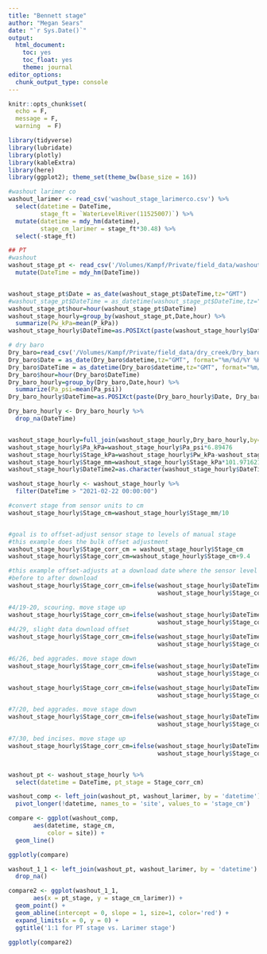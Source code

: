 ```yaml
---
title: "Bennett stage"
author: "Megan Sears"
date: "`r Sys.Date()`"
output:
  html_document:
    toc: yes
    toc_float: yes
    theme: journal
editor_options:
  chunk_output_type: console
---
```


```r
knitr::opts_chunk$set(
  echo = F,
  message = F, 
  warning  = F)

library(tidyverse)
library(lubridate)
library(plotly)
library(kableExtra)
library(here)
library(ggplot2); theme_set(theme_bw(base_size = 16))

```

```r

#washout larimer co
washout_larimer <- read_csv('washout_stage_larimerco.csv') %>%
  select(datetime = DateTime,
         stage_ft = `WaterLevelRiver(11525007)`) %>%
  mutate(datetime = mdy_hm(datetime),
         stage_cm_larimer = stage_ft*30.48) %>%
  select(-stage_ft)

## PT
#washout
washout_stage_pt <- read_csv('/Volumes/Kampf/Private/field_data/washout_stage_composite.csv') %>%
  mutate(DateTime = mdy_hm(DateTime))


washout_stage_pt$Date = as_date(washout_stage_pt$DateTime,tz="GMT")
#washout_stage_pt$DateTime = as_datetime(washout_stage_pt$DateTime,tz="GMT", format="%m/%d/%Y %H:%M")
washout_stage_pt$hour=hour(washout_stage_pt$DateTime)
washout_stage_hourly=group_by(washout_stage_pt,Date,hour) %>%
  summarize(Pw_kPa=mean(P_kPa))
washout_stage_hourly$DateTime=as.POSIXct(paste(washout_stage_hourly$Date, washout_stage_hourly$hour), format="%Y-%m-%d %H")

# dry baro
Dry_baro=read_csv('/Volumes/Kampf/Private/field_data/dry_creek/Dry_baro_composite.csv')
Dry_baro$Date = as_date(Dry_baro$datetime,tz="GMT", format="%m/%d/%Y %H:%M")
Dry_baro$DateTime = as_datetime(Dry_baro$datetime,tz="GMT", format="%m/%d/%Y %H:%M")
Dry_baro$hour=hour(Dry_baro$DateTime)
Dry_baro_hourly=group_by(Dry_baro,Date,hour) %>%
  summarize(Pa_psi=mean(Pa_psi))
Dry_baro_hourly$DateTime=as.POSIXct(paste(Dry_baro_hourly$Date, Dry_baro_hourly$hour), format="%Y-%m-%d %H")

Dry_baro_hourly <- Dry_baro_hourly %>%
  drop_na(DateTime)


washout_stage_hourly=full_join(washout_stage_hourly,Dry_baro_hourly,by="DateTime")
washout_stage_hourly$Pa_kPa=washout_stage_hourly$Pa_psi*6.89476
washout_stage_hourly$Stage_kPa=washout_stage_hourly$Pw_kPa-washout_stage_hourly$Pa_kPa
washout_stage_hourly$Stage_mm=washout_stage_hourly$Stage_kPa*101.97162129779
washout_stage_hourly$DateTime2=as.character(washout_stage_hourly$DateTime)

washout_stage_hourly <- washout_stage_hourly %>%
  filter(DateTime > "2021-02-22 00:00:00")

#convert stage from sensor units to cm
washout_stage_hourly$Stage_cm=washout_stage_hourly$Stage_mm/10


#goal is to offset-adjust sensor stage to levels of manual stage
#this example does the bulk offset adjustment
washout_stage_hourly$Stage_corr_cm = washout_stage_hourly$Stage_cm
washout_stage_hourly$Stage_corr_cm=washout_stage_hourly$Stage_cm+9.4

#this example offset-adjusts at a download date where the sensor level changed from 
#before to after download
washout_stage_hourly$Stage_corr_cm=ifelse(washout_stage_hourly$DateTime>'2021-04-08 12:00:00',
                                          washout_stage_hourly$Stage_corr_cm-5,washout_stage_hourly$Stage_corr_cm)

#4/19-20, scouring. move stage up
washout_stage_hourly$Stage_corr_cm=ifelse(washout_stage_hourly$DateTime>'2021-04-20 01:00:00',
                                          washout_stage_hourly$Stage_corr_cm+6,washout_stage_hourly$Stage_corr_cm)
#4/29, slight data download offset
washout_stage_hourly$Stage_corr_cm=ifelse(washout_stage_hourly$DateTime>'2021-04-29 23:00:00',
                                          washout_stage_hourly$Stage_corr_cm-1,washout_stage_hourly$Stage_corr_cm)

#6/26, bed aggrades. move stage down
washout_stage_hourly$Stage_corr_cm=ifelse(washout_stage_hourly$DateTime>'2021-06-25 15:00:00',
                                          washout_stage_hourly$Stage_corr_cm-1,washout_stage_hourly$Stage_corr_cm)

washout_stage_hourly$Stage_corr_cm=ifelse(washout_stage_hourly$DateTime>'2021-07-12 15:00:00',
                                          washout_stage_hourly$Stage_corr_cm-3,washout_stage_hourly$Stage_corr_cm)

#7/20, bed aggrades. move stage down
washout_stage_hourly$Stage_corr_cm=ifelse(washout_stage_hourly$DateTime>'2021-07-20 15:00:00',
                                          washout_stage_hourly$Stage_corr_cm-1,washout_stage_hourly$Stage_corr_cm)

#7/30, bed incises. move stage up
washout_stage_hourly$Stage_corr_cm=ifelse(washout_stage_hourly$DateTime>'2021-07-31 05:00:00',
                                          washout_stage_hourly$Stage_corr_cm+3,washout_stage_hourly$Stage_corr_cm)


washout_pt <- washout_stage_hourly %>%
  select(datetime = DateTime, pt_stage = Stage_corr_cm)

washout_comp <- left_join(washout_pt, washout_larimer, by = 'datetime') %>%
  pivot_longer(!datetime, names_to = 'site', values_to = 'stage_cm')

compare <- ggplot(washout_comp,
       aes(datetime, stage_cm,
           color = site)) +
  geom_line()

ggplotly(compare)

washout_1_1 <- left_join(washout_pt, washout_larimer, by = 'datetime') %>%
  drop_na()

compare2 <- ggplot(washout_1_1,
       aes(x = pt_stage, y = stage_cm_larimer)) +
  geom_point() +
  geom_abline(intercept = 0, slope = 1, size=1, color='red') +
  expand_limits(x = 0, y = 0) +
  ggtitle('1:1 for PT stage vs. Larimer stage')

ggplotly(compare2)

```

